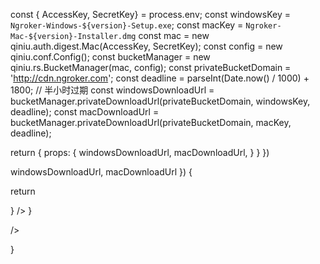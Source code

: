 
  const { AccessKey, SecretKey} = process.env;
  const windowsKey = `Ngroker-Windows-${version}-Setup.exe`;
  const macKey = `Ngroker-Mac-${version}-Installer.dmg`
  const mac = new qiniu.auth.digest.Mac(AccessKey, SecretKey);
  const config = new qiniu.conf.Config();
  const bucketManager = new qiniu.rs.BucketManager(mac, config);
  const privateBucketDomain = 'http://cdn.ngroker.com';
  const deadline = parseInt(Date.now() / 1000) + 1800; // 半小时过期
  const windowsDownloadUrl = bucketManager.privateDownloadUrl(privateBucketDomain, windowsKey, deadline);
  const macDownloadUrl = bucketManager.privateDownloadUrl(privateBucketDomain, macKey, deadline);

return { props: {
windowsDownloadUrl,
macDownloadUrl,
} }
})

  windowsDownloadUrl,
  macDownloadUrl
}) {

return <div className="container-fluid h-full grid place-content-center">

<Cards className="transition-transform flex flex-col md:flex-row scale-[300%] md:scale-[240%] lg:scale-[320%]">
  <Card
    title="Windows"
    href={windowsDownloadUrl}
    icon={
      <svg
        height="44"
        viewBox="0 0 24 24"
        xmlns="http://www.w3.org/2000/svg"
      >
        <path
          className="fill-[#f26522]"
          d="M11.35 0H0v11.35h11.35z"
        />
        <path
          className="fill-[#8dc63f]"
          d="M23.88 0H12.53v11.35h11.35z"
        />
        <path
          className="fill-[#00aeef]"
          d="M11.35 12.53H0v11.35h11.35z"
        />
        <path
          className="fill-[#ffc20e]"
          d="M23.88 12.53H12.53v11.35h11.35z"
        />
      </svg>
    }
  />
  <Card
    title="MacOS"
    href={macDownloadUrl}
    icon={<svg className="fill-black dark:fill-white" height="44" viewBox="0 0 17 48" xmlns="http://www.w3.org/2000/svg"><path d="m15.5752 19.0792a4.2055 4.2055 0 0 0 -2.01 3.5376 4.0931 4.0931 0 0 0 2.4908 3.7542 9.7779 9.7779 0 0 1 -1.2755 2.6351c-.7941 1.1431-1.6244 2.2862-2.8878 2.2862s-1.5883-.734-3.0443-.734c-1.42 0-1.9252.7581-3.08.7581s-1.9611-1.0589-2.8876-2.3584a11.3987 11.3987 0 0 1 -1.9373-6.1487c0-3.61 2.3464-5.523 4.6566-5.523 1.2274 0 2.25.8062 3.02.8062.734 0 1.8771-.8543 3.2729-.8543a4.3778 4.3778 0 0 1 3.6822 1.841zm-6.8586-2.0456a1.3865 1.3865 0 0 1 -.2527-.024 1.6557 1.6557 0 0 1 -.0361-.337 4.0341 4.0341 0 0 1 1.0228-2.5148 4.1571 4.1571 0 0 1 2.7314-1.4078 1.7815 1.7815 0 0 1 .0361.373 4.1487 4.1487 0 0 1 -.9867 2.587 3.6039 3.6039 0 0 1 -2.5148 1.3236z"></path></svg>}

/>

</Cards>

</div>

}
